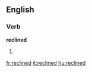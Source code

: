==English==

===Verb===
'''reclined'''

# {{past of|[[recline]]}}

[[fr:reclined]]
[[it:reclined]]
[[hu:reclined]]
